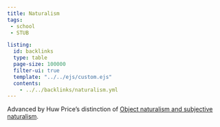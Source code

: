 ```yaml
---
title: Naturalism
tags:
 - school
 - STUB

listing:
  id: backlinks
  type: table
  page-size: 100000
  filter-ui: true
  template: "../../ejs/custom.ejs"
  contents:
    - ../../backlinks/naturalism.yml
---
```


Advanced by Huw Price's distinction of [Object naturalism and subjective naturalism](/docs/phil/Object naturalism and subjective naturalism.html).

